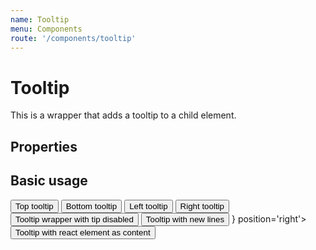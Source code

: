 ```yaml
---
name: Tooltip
menu: Components
route: '/components/tooltip'
---
```




# Tooltip

This is a wrapper that adds a tooltip to a child element.
 
## Properties
<Props of={Tooltip} />

## Basic usage

<Playground>
  <Tooltip tipText='Top tooltip' position='top'><button>Top tooltip</button></Tooltip>
  <Tooltip tipText='Bottom tooltip' position='bottom'><button>Bottom tooltip</button></Tooltip>
  <Tooltip tipText='Left tooltip' position='left'><button>Left tooltip</button></Tooltip>
  <Tooltip tipText='Right tooltip' position='right'><button>Right tooltip</button></Tooltip>
  <Tooltip tipText='Right tooltip' position='right' hideTip={true}><button>Tooltip wrapper with tip disabled</button></Tooltip>
  <Tooltip tipText='One\nTwo\nThree' position='right'><button>Tooltip with new lines</button></Tooltip>
  <Tooltip tipText={<DemoElement src='https://lesbaa.github.io/img/z-loki.gif' text='an image!' />} position='right'><button>Tooltip with react element as content</button></Tooltip>
  
</Playground>